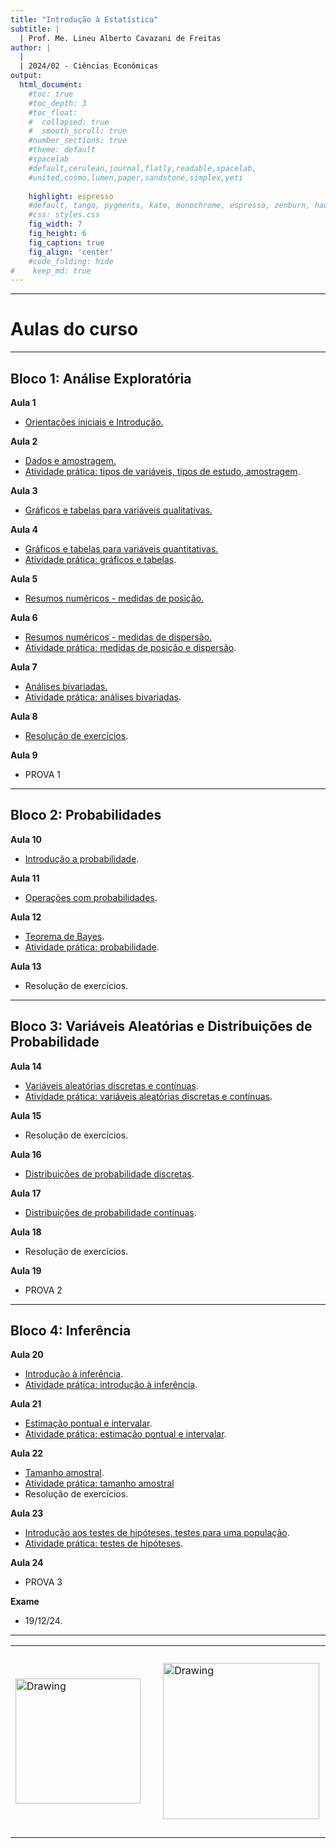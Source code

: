 ```yaml
---
title: "Introdução à Estatística"
subtitle: |
  | Prof. Me. Lineu Alberto Cavazani de Freitas
author: |
  |
  | 2024/02 - Ciências Econômicas
output:
  html_document:                    
    #toc: true                       
    #toc_depth: 3                    
    #toc_float:                      
    #  collapsed: true
    #  smooth_scroll: true
    #number_sections: true           
    #theme: default
    #spacelab
    #default,cerulean,journal,flatly,readable,spacelab,
    #united,cosmo,lumen,paper,sandstone,simplex,yeti
    
    highlight: espresso
    #default, tango, pygments, kate, monochrome, espresso, zenburn, haddock, and textmate
    #css: styles.css                
    fig_width: 7                    
    fig_height: 6                   
    fig_caption: true               
    fig_align: 'center'
    #code_folding: hide              
#    keep_md: true
---
```


---

# Aulas do curso

---

## Bloco 1: Análise Exploratória

**Aula 1**

 - [Orientações iniciais e Introdução.](slides/100-introducao.pdf)

**Aula 2**

 - [Dados e amostragem.](slides/101-dados-e-amostragem.pdf)
 - [Atividade prática: tipos de variáveis, tipos de estudo, amostragem](praticas-aula/100-variaveis-estudos-amostragem-solucao.pdf).

**Aula 3**

 - [Gráficos e tabelas para variáveis qualitativas.](slides/102-exploratoria-quali-uni-tabelas-graficos.pdf)

**Aula 4**

 - [Gráficos e tabelas para variáveis quantitativas.](slides/103-exploratoria-quant-uni-tabelas-graficos.pdf)
 - [Atividade prática: gráficos e tabelas](praticas-aula/101-tabelas-graficos-quali-quant-solucao.pdf).

**Aula 5**

 - [Resumos numéricos - medidas de posição.](slides/104-exploratoria-medidas-posicao.pdf)

**Aula 6**

 - [Resumos numéricos - medidas de dispersão.](slides/105-exploratoria-medidas-dispersao.pdf)
 - [Atividade prática: medidas de posição e dispersão](praticas-aula/102-medidas-posicao-dispersao-solucao.pdf).

**Aula 7**

 - [Análises bivariadas.](slides/106-exploratoria-bivariada.pdf)
 - [Atividade prática: análises bivariadas](praticas-aula/103-analises-bivariadas-solucao.pdf).

**Aula 8**

 - [Resolução de exercícios](atividade-pre-prova.pdf).


**Aula 9**

 - PROVA 1

---

## Bloco 2: Probabilidades

**Aula 10**

 - [Introdução a probabilidade](slides/200-intro-prob.pdf).
 
**Aula 11**

 - [Operações com probabilidades](slides/201-operacoes-com-probabilidades.pdf).
    
**Aula 12**

 - [Teorema de Bayes](slides/202-teorema-de-bayes.pdf).
 - [Atividade prática: probabilidade](praticas-aula/200-probabilidade-solucao.pdf). 

**Aula 13**

 - Resolução de exercícios.
 
---

## Bloco 3: Variáveis Aleatórias e Distribuições de Probabilidade

**Aula 14**

 - [Variáveis aleatórias discretas e contínuas](slides/300-variaveis-aleatorias.pdf).
  - [Atividade prática: variáveis aleatórias discretas e contínuas](praticas-aula/300-variaveis-aleatorias-solucao.pdf).
  
**Aula 15**  

- Resolução de exercícios.

**Aula 16**

 - [Distribuições de probabilidade discretas](slides/301-distribuicoes-discretas.pdf).

**Aula 17**

 - [Distribuições de probabilidade contínuas](slides/302-distribuicoes-continuas.pdf).

**Aula 18**

 - Resolução de exercícios.

**Aula 19**

 - PROVA 2

---

## Bloco 4: Inferência

**Aula 20**

 - [Introdução à inferência](slides/400-intro-inferencia.pdf).
 - [Atividade prática: introdução à inferência]().

**Aula 21**

 - [Estimação pontual e intervalar](slides/401-estimacao-pontual-intervalar.pdf).
 - [Atividade prática: estimação pontual e intervalar]().
    
**Aula 22**

 - [Tamanho amostral](slides/402-tamanho-amostral.pdf).
 - [Atividade prática: tamanho amostral]()
 - Resolução de exercícios.

**Aula 23**

 - [Introdução aos testes de hipóteses, testes para uma população](slides/403-testes-de-hipoteses.pdf).
 - [Atividade prática: testes de hipóteses]().

**Aula 24**

 - PROVA 3

**Exame**

 - 19/12/24.

---

<center>

<table><tr>

<td> <img src="img/ufpr-transparent-600px.png" alt="Drawing" style="width: 200px;"/> </td>

<td> &nbsp; &nbsp; &nbsp; &nbsp; &nbsp; &nbsp; </td>

<td> <img src="img/dest-texto-2.png" alt="Drawing" style="width: 250px;"/> </td>

<td> &nbsp; &nbsp; &nbsp; &nbsp; &nbsp; &nbsp; </td>

<td> <img src="img/leg.png" alt="Drawing" style="width: 300px;"/> </td>

</center>


<div class="tocify-extend-page" data-unique="tocify-extend-page" style="height: 0;"></div>